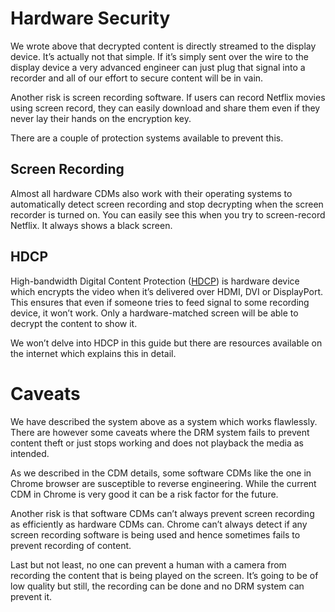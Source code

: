 # Hardware Security

We wrote above that decrypted content is directly streamed to the display device. It’s actually not that simple. If it’s simply sent over the wire to the display device a very advanced engineer can just plug that signal into a recorder and all of our effort to secure content will be in vain. 

Another risk is screen recording software. If users can record Netflix movies using screen record, they can easily download and share them even if they never lay their hands on the encryption key.

There are a couple of protection systems available to prevent this.

## Screen Recording

Almost all hardware CDMs also work with their operating systems to automatically detect screen recording and stop decrypting when the screen recorder is turned on. You can easily see this when you try to screen-record Netflix. It always shows a black screen.

## HDCP

High-bandwidth Digital Content Protection ([HDCP](https://en.wikipedia.org/wiki/High-bandwidth_Digital_Content_Protection)) is hardware device which encrypts the video when it’s delivered over HDMI, DVI or DisplayPort. This ensures that even if someone tries to feed signal to some recording device, it won’t work. Only a hardware-matched screen will be able to decrypt the content to show it. 

We won’t delve into HDCP in this guide but there are resources available on the internet which explains this in detail.

# Caveats

We have described the system above as a system which works flawlessly. There are however some caveats where the DRM system fails to prevent content theft or just stops working and does not playback the media as intended.

As we described in the CDM details, some software CDMs like the one in Chrome browser are susceptible to reverse engineering. While the current CDM in Chrome is very good it can be a risk factor for the future.

Another risk is that software CDMs can’t always prevent screen recording as efficiently as hardware CDMs can. Chrome can’t always detect if any screen recording software is being used and hence sometimes fails to prevent recording of content.

Last but not least, no one can prevent a human with a camera from recording the content that is being played on the screen. It’s going to be of low quality but still, the recording can be done and no DRM system can prevent it.